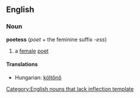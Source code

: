 ==English==
===Noun===
'''poetess''' (''poet'' + the feminine suffix -''ess'')
{{wikipedia}}
#a [[female]] [[poet]]

====Translations====
*Hungarian: [[költőnő]]

[[Category:English nouns that lack inflection template]]